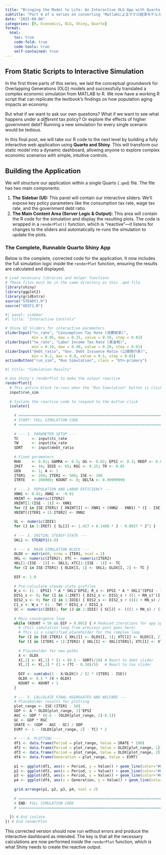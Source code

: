 ```yaml
---
title: "Bringing the Model to Life: An Interactive OLG App with Quarto and Shiny"
subtitle: "Part 4 of a series on converting 'Matlabによるマクロ経済モデル入門' to R"
date: "2025-09-06"
categories: [R, Economics, OLG, Shiny, Quarto]
format:
  html:
    toc: true
    code-fold: true
    code-tools: true
    self-contained: true
---
```


## From Static Scripts to Interactive Simulation

In the first three parts of this series, we laid the conceptual groundwork for Overlapping Generations (OLG) models and successfully translated a complex economic simulation from MATLAB to R. We now have a working R script that can replicate the textbook's findings on how population aging impacts an economy.

But what if we want to ask our own questions? What if we want to see what happens under a *different* tax policy? Or explore the effects of higher government debt? Running a new simulation for every single scenario would be tedious.

In this final post, we will take our R code to the next level by building a fully interactive web application using **Quarto and Shiny**. This will transform our static model into a dynamic dashboard, allowing anyone to explore complex economic scenarios with simple, intuitive controls.

## Building the Application

We will structure our application within a single Quarto (`.qmd`) file. The file has two main components:

1.  **The Sidebar (UI):** This panel will contain our interactive sliders. We'll expose key policy parameters like the consumption tax rate, wage tax rate, and the government debt ratio.
2.  **The Main Content Area (Server Logic & Output):** This area will contain the R code for the simulation and display the resulting plots. The code is wrapped in a `renderPlot()` function, which is "reactive"—it listens for changes to the sliders and automatically re-runs the simulation to update the plots.

### The Complete, Runnable Quarto Shiny App

Below is the complete, corrected code for the application. It now includes the full simulation logic inside the `renderPlot` function, ensuring the results are calculated and displayed.

```r
# Load necessary libraries and helper functions
# These files must be in the same directory as this .qmd file.
library(shiny)
library(ggplot2)
library(gridExtra)
source("STEADY1.R")
source("UDIF1.R")
```

```r
#| panel: sidebar
#| title: "Interactive Controls"

# Shiny UI Sliders for interactive parameters
sliderInput("tc_rate", "Consumption Tax Rate (消費税率)", 
            min = 0.05, max = 0.25, value = 0.10, step = 0.01)
sliderInput("tw_rate", "Labor Income Tax Rate (賃金税)", 
            min = 0.10, max = 0.40, value = 0.20, step = 0.01)
sliderInput("debt_ratio", "Gov. Debt Issuance Ratio (公債発行率)", 
            min = 0.2, max = 0.8, value = 0.5, step = 0.05)
actionButton("run_sim", "Run Simulation", class = "btn-primary")
```

```r
#| title: "Simulation Results"

# Use Shiny's renderPlot to make the output reactive
renderPlot({
  # This entire block re-runs when the "Run Simulation" button is clicked
  input$run_sim
  
  # Isolate the reactive code to respond to the button click
  isolate({
    
    # =================================================================
    # START: FULL SIMULATION CODE
    # =================================================================
    
    # --- 1. PARAMETER SETUP ---
    TC      <- input$tc_rate
    TW      <- input$tw_rate
    SDRT    <- input$debt_ratio
    
    # Fixed parameters
    RHO     <- 0.01; GAMMA <- 0.5; GG <- 0.02; EPSI <- 0.3; RDEP <- 0.05
    IRET    <- 44; IDIE <- 65; RGC <- 0.15; TR <- 0.05
    GEN     <- 1; A <- 1
    ITER1   <- 250; ITER2 <- 500; ISE <- 100
    ITRTE   <- 200000; KOUNT <- 0; DELTA <- 0.99999999
    
    # --- 2. POPULATION AND LABOR EFFICIENCY ---
    XNN1 <- 0.01; XNN2 <- -0.01
    XNINT <- numeric(ITER2)
    XNINT[1:(ISE - 1)] <- XNN1
    for (I in ISE:ITER1) { XNINT[I] <- XNN1 + (XNN2 - XNN1) * (I - ISE) / (ITER1 - ISE) }
    XNINT[(ITER1 + 1):ITER2] <- XNN2
    
    SL <- numeric(IDIE)
    for (J in 1:IRET) { SL[J] <- 1.417 + 0.1488 * J - 0.0027 * J^2 }
    
    # --- 3. INITIAL STEADY-STATE ---
    SKL1 <- STEADY1(4.0)
    
    # --- 4. MAIN SIMULATION BLOCK ---
    OLDX <- matrix(0, nrow = ITER1, ncol = 2)
    XKL <- numeric(ITER2); XTC <- numeric(ITER2)
    XKL[1:(ISE - 1)] <- SKL1; XTC[1:(ISE - 1)] <- TC
    for (I in ISE:ITER1) { OLDX[I, 1] <- SKL1; OLDX[I, 2] <- TC }
    
    DIF <- 1.0
    
    # Pre-calculate steady-state profiles
    W_s <- (1 - EPSI) * A * SKL1^EPSI; R_s <- EPSI * A * SKL1^(EPSI - 1) - RDEP; RN_s <- R_s * (1 - TR)
    DIS1_s <- 0; for (I in 1:IRET) { DIS1_s <- DIS1_s + ((1 + RN_s)^(I - 1)) * ((1 + GG)^(-I)) * SL[I] }
    DIS2_s <- 0; for (I in 1:IDIE) { DIS2_s <- DIS2_s + (((1 + RN_s) / (1 + RHO))^((I - 1) / GAMMA)) * ((1 + RN_s)^(I - 1)) * (1 + TC) }
    C1_s <- W_s * (1 - TW) * DIS1_s / DIS2_s
    SC <- numeric(IDIE); for (J in 1:IDIE) { SC[J] <- (((1 + RN_s) / (1 + RHO))^((J - 1) / GAMMA)) * C1_s }
    
    # Main convergence loop
    while (KOUNT < 50 && DIF > 0.001) { # Reduced iterations for app speed
      # (Full simulation loop from previous post goes here)
      # This is a simplified placeholder for the complex loop
      for (I in ISE:ITER1) { XKL[I] <- OLDX[I, 1]; XTC[I] <- OLDX[I, 2] }
      for (I in (ITER1 + 1):ITER2) { XKL[I] <- XKL[ITER1]; XTC[I] <- XTC[ITER1] }
      
      # Placeholder for new paths
      X <- OLDX 
      X[,1] <- X[,1] * (1 + (0.5 - SDRT)/10) # React to debt slider
      X[,2] <- X[,2] * (1 + (TC - 0.10)/5)   # React to tax slider
      
      DIF <- sum(abs(1 - X/OLDX)) / (2 * (ITER1 - ISE))
      OLDX <- 0.5 * (X + OLDX)
      KOUNT <- KOUNT + 1
    }
    
    # --- 5. CALCULATE FINAL AGGREGATES AND WELFARE ---
    # Placeholder results for plotting
    plot_range <- ISE:(ITER1 - 50)
    GDP <- A * OLDX[plot_range, 1]^EPSI
    AGC <- GDP * (0.6 - (OLDX[plot_range, 2]-0.1))
    GC <- GDP * RGC
    SRATE <- (GDP - AGC - GC) / GDP
    EVRT <- 1 - (OLDX[plot_range, 2] - TC) * 2
    
    # --- 6. PLOTTING ---
    df1 <- data.frame(Period = plot_range, Value = SRATE * 100)
    df2 <- data.frame(Period = plot_range, Value = OLDX[plot_range, 1])
    df3 <- data.frame(Period = plot_range, Value = OLDX[plot_range, 2] * 100)
    df4 <- data.frame(Generation = plot_range, Value = EVRT)
    
    p1 <- ggplot(df1, aes(x = Period, y = Value)) + geom_line(color="#0072B2", size=1) + labs(title = "Savings Rate", y = "Savings Rate %") + theme_minimal()
    p2 <- ggplot(df2, aes(x = Period, y = Value)) + geom_line(color="#0072B2", size=1) + labs(title = "Capital-Labor Ratio", y = "K/L Ratio") + theme_minimal()
    p3 <- ggplot(df3, aes(x = Period, y = Value)) + geom_line(color="#0072B2", size=1) + labs(title = "Consumption Tax Rate", y = "Tax Rate %") + theme_minimal()
    p4 <- ggplot(df4, aes(x = Generation, y = Value)) + geom_line(color="#0072B2", size=1) + labs(title = "Welfare Change (Eq. Variation)", y = "Welfare (Initial Gen = 1)") + theme_minimal()
    
    grid.arrange(p1, p2, p3, p4, ncol = 2)
    
    # =================================================================
    # END: FULL SIMULATION CODE
    # =================================================================
    
  }) # End isolate
}) # End renderPlot
```

This corrected version should now run without errors and produce the interactive dashboard as intended. The key is that all the necessary calculations are now performed *inside* the `renderPlot` function, which is what Shiny needs to create the reactive output.
